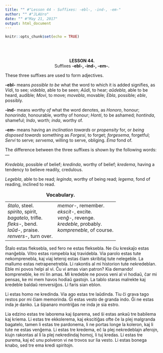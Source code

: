 ```yaml
---
title: "" #"Lesson 44 - Suffixes: -ebl-, -ind-, -em-"
author: "" #"JLAUro"
date: "" #"May 21, 2017"
output: html_document
---
```


```r
knitr::opts_chunk$set(echo = TRUE)
```

<br/><br/>

<center><b>LESSON 44.</b></center>

<center>Suffixes <b>-ebl-, -ind-, -em-.</b></center>

<p>These three suffixes are used to form adjectives.</p>

<p><b>-ebl-</b> means <i>possible to be</i> what the word to
which it is added signifies, as <i>Vidi</i>, to see;
<i>videbla</i>, able to be seen; <i>A&#365;di</i>, to hear;
<i>a&#365;debla</i>, able to be heard, audible; <i>Movi</i>, to
move; <i>movebla</i>, movable; <i>Ebla</i>, possible;
<i>eble</i>, possibly.</p>

<p><b>-ind-</b> means <i>worthy of</i> what the word denotes, as
<i>Honoro</i>, honour; <i>honorinda</i>, honourable, worthy of
honour; <i>Honti</i>, to be ashamed; <i>hontinda</i>, shameful;
<i>Indo</i>, worth; <i>inda</i>, worthy of.</p>

<p><b>-em-</b> means having an <i>inclination towards</i> or
<i>propensity</i> for, or <i>being disposed towards</i> something
as <i>Forgesi</i>, to forget; <i>forgesema</i>, forgetful;
<i>Servi</i> to serve; <i>servema</i>, willing to serve,
obliging. <i>Ema</i> fond of.</p>

<p>The difference between the three suffixes is shown by the
following words:&mdash;</p>

<!-- =============================087.png============================ -->
<p><i>Kredebla</i>, possible of belief; <i>kredinda</i>, worthy
of belief; <i>kredema</i>, having a tendency to believe readily,
credulous.</p>

<p><i>Legebla</i>, able to be read; <i>leginda</i>, worthy of
being read; <i>legema</i>, fond of reading, inclined to read.</p>

<center>
<table cellspacing="8">
<caption><b>Vocabulary.</b></caption>

<tr>
<td nowrap valign="top"><i>&#349;talo</i>, steel.<br>
 <i>spirito</i>, spirit,<br>
 <i>bagatelo</i>, trifle.<br>
 <i>fleks-</i>, bend.<br>
 <i>la&#365;d-</i>, praise.<br>
 <i>renvers-</i>, turn over.</td>
<td nowrap valign="top"><i>memor-</i>, remember.<br>
 <i>ekscit-</i>, excite.<br>
 <i>ven&#285;-</i>, revenge.<br>
 <i>kredeble</i>, probably.<br>
 <i>kompreneble</i>, of course.</td>
</tr>
</table>
</center>

<p>&#348;talo estas fleksebla, sed fero ne estas fleksebla. Ne
&#265;iu kreska&#309;o estas man&#285;ebla. Vitro estas rompebla
kaj travidebla. Via parolo estas tute nekomprenebla, kaj viaj
leteroj estas &#265;iam skribitaj tute nelegeble. La mallumo
estas netrapenetrebla. Li rakontis al mi historion tute
nekredeblan. Eble mi povos helpi al vi. &#264;u vi amas vian
patron? Kia demando! kompreneble, ke mi lin amas. Mi kredeble ne
povos veni al vi hodia&#365;, &#265;ar mi pensas, ke mi mem havos
hodia&#365; gastojn. La tablo staras malrekte kaj kredeble
balda&#365; renversi&#285;os. Li faris sian eblon.</p>

<p>Li estas homo ne kredinda. Via ago estas tre la&#365;dinda.
Tiu &#265;i grava tago restos por mi &#265;iam memorinda. &#284;i
estas vesto de granda indo. &#284;i ne estas inda je danko. La
&#349;ipanaro montri&#285;as ne inda je sia estro.</p>

<p>Lia edzino estas tre laborema kaj &#349;parema, sed &#349;i
estas anka&#365; tre babilema kaj kriema. Li estas tre
ekkolerema, kaj eksciti&#285;as ofte &#265;e la plej malgranda
bagatelo, tamen li estas tre pardonema, li ne portas longe la
koleron, kaj li tute ne estas ven&#285;ema. Li estas tre kredema,
e&#265; la plej nekredeblajn aferojn, kiujn rakontas al li la
plej nekredindaj homoj, li tuj kredas. Li estas tre purema, kaj
e&#265; unu polveron vi ne trovos sur lia vesto. Li estas bonega
knabo, sed tre ema kredi spiritojn.</p>